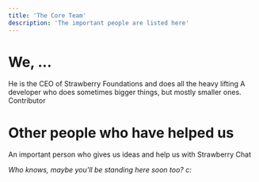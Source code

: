 ```yaml
---
title: 'The Core Team'
description: 'The important people are listed here'
---
```


# We, ...
<CardGroup cols={2}>
  <Card title="Julian" icon="crown" color="#55d799" href="https://github.com/Juliandev02">
    He is the CEO of Strawberry Foundations and does all the heavy lifting
  </Card>

  <Card title="Matteo" icon="apple-whole" color="#55d799" iconType="regular" href="https://github.com/matteodev8">
    A developer who does sometimes bigger things, but mostly smaller ones.
  </Card>

  <Card title="Paddyk45" icon="code" color="#55d799" href="https://github.com/paddyk45">
    Contributor
  </Card>
</CardGroup>

# Other people who have helped us
<CardGroup cols={2}>
  <Card title="ElectroGehirn" icon="linux" color="#55d799" href="https://github.com/ElectroGehirn">
    An important person who gives us ideas and help us with Strawberry Chat
  </Card>
</CardGroup>

*Who knows, maybe you'll be standing here soon too? c:*